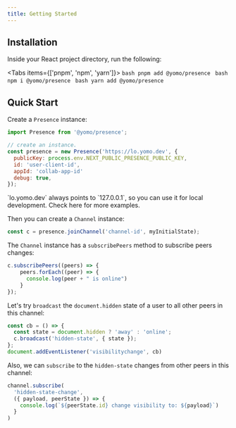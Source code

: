 ```yaml
---
title: Getting Started
---
```



## Installation

Inside your React project directory, run the following:

<Tabs items={['pnpm', 'npm', 'yarn']}>
  <Tab>
    ```bash
    pnpm add @yomo/presence
    ```
  </Tab>
  <Tab>
    ```bash
    npm i @yomo/presence
    ```
  </Tab>
  <Tab>
    ```bash
    yarn add @yomo/presence
    ```
  </Tab>
</Tabs>

## Quick Start

Create a `Presence` instance:

```jsx
import Presence from '@yomo/presence';

// create an instance.
const presence = new Presence('https://lo.yomo.dev', {
  publicKey: process.env.NEXT_PUBLIC_PRESENCE_PUBLIC_KEY,
  id: 'user-client-id',
  appId: 'collab-app-id'
  debug: true,
});
```

<Callout emoji="💡">
  `lo.yomo.dev` always points to `127.0.0.1`, so you can use it for local development.
  Check <Link href="/backend">here</Link> for more examples.
</Callout>

Then you can create a `Channel` instance:

```jsx
const c = presence.joinChannel('channel-id', myInitialState);
```

The `Channel` instance has a `subscribePeers` method to subscribe peers changes:

```jsx
c.subscribePeers((peers) => {
    peers.forEach((peer) => {
      console.log(peer + " is online")
    }
});
```

Let's try `broadcast` the `document.hidden` state of a user to all other peers in this channel:

```jsx {3}
const cb = () => {
  const state = document.hidden ? 'away' : 'online';
  c.broadcast('hidden-state', { state });
};
document.addEventListener('visibilitychange', cb)
```

Also, we can `subscribe` to the `hidden-state` changes from other peers in this channel:

```jsx {3-4}
channel.subscribe(
  'hidden-state-change',
  ({ payload, peerState }) => {
    console.log(`${peerState.id} change visibility to: ${payload}`)
  }
)
```


